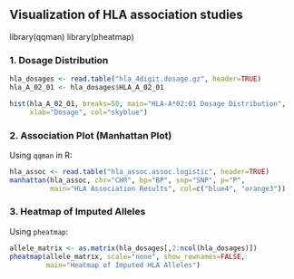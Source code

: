 ## Visualization of HLA association studies


library(qqman)
library(pheatmap)


### 1. Dosage Distribution

```r
hla_dosages <- read.table("hla_4digit.dosage.gz", header=TRUE)
hla_A_02_01 <- hla_dosages$HLA_A_02_01

hist(hla_A_02_01, breaks=50, main="HLA-A*02:01 Dosage Distribution",
     xlab="Dosage", col="skyblue")
```

### 2. Association Plot (Manhattan Plot)

Using `qqman` in R:
```r
hla_assoc <- read.table("hla_assoc.assoc.logistic", header=TRUE)
manhattan(hla_assoc, chr="CHR", bp="BP", snp="SNP", p="P",
          main="HLA Association Results", col=c("blue4", "orange3"))
```

### 3. Heatmap of Imputed Alleles

Using `pheatmap`:
```r
allele_matrix <- as.matrix(hla_dosages[,2:ncol(hla_dosages)])
pheatmap(allele_matrix, scale="none", show_rownames=FALSE,
         main="Heatmap of Imputed HLA Alleles")
```
